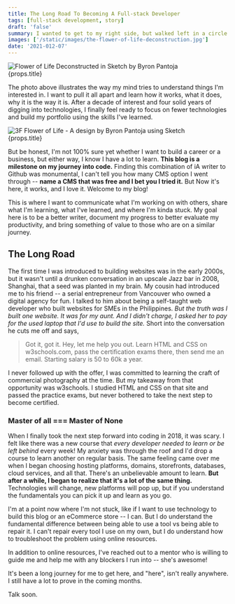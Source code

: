 ```yaml
---
title: The Long Road To Becoming A Full-stack Developer
tags: [full-stack development, story]
draft: 'false'
summary: I wanted to get to my right side, but walked left in a circle to get there.
images: ['/static/images/the-flower-of-life-deconstruction.jpg']
date: '2021-012-07'
---
```


<div className="flex flex-wrap -mx-2 overflow-hidden xl:-mx-2">
  <div className="my-1 px-2 w-full overflow-hidden xl:my-1 xl:px-2 xl:w-1/2">
    <Image
      title="The Flower of Life Deconstructed by Byron Pantoja - Made in SketchApp"
      alt="Flower of Life Deconstructed in Sketch by Byron Pantoja"
      src="/static/images/floweroflife-deep-dive-eight33digital-byronpantoja.jpg"
      width={640}
      height={427}
    />
    <figcaption>{props.title}</figcaption>
  </div>
</div>

The photo above illustrates the way my mind tries to understand things I'm interested in. I want to pull it all apart and learn how it works, what it does, why it is the way it is. After a decade of interest and four solid years of digging into technologies, I finally feel ready to focus on fewer technologies and build my portfolio using the skills I've learned.

<div className="flex flex-wrap -mx-2 overflow-hidden xl:-mx-2">
  <div className="my-1 px-2 w-full overflow-hidden xl:my-1 xl:px-2 xl:w-1/2">
    <Image
      title="3F Flower of Life by Byron Pantoja - Made in SketchApp"
      alt="3F Flower of Life - A design by Byron Pantoja using Sketch"
      src="/static/images/833.png"
      width={640}
      height={640}
    />
    <figcaption>{props.title}</figcaption>
  </div>
</div>

But be honest, I'm not 100% sure yet whether I want to build a career or a business, but either way, I know I have a lot to learn. **This blog is a milestone on my journey into code.** Finding this combination of iA writer to Github was monumental, I can't tell you how many CMS option I went through -- **name a CMS that was free and I bet you I tried it.** But Now it's here, it works, and I love it. Welcome to my blog!

This is where I want to communicate what I'm working on with others, share what I'm learning, what I've learned, and where I'm kinda stuck. My goal here is to be a better writer, document my progress to better evaluate my productivity, and bring something of value to those who are on a similar journey.

## The Long Road

The first time I was introduced to building websites was in the early 2000s, but it wasn't until a drunken conversation in an upscale Jazz bar in 2008, Shanghai, that a seed was planted in my brain. My cousin had introduced me to his friend -- a serial entrepreneur from Vancouver who owned a digital agency for fun. I talked to him about being a self-taught web developer who built websites for SMEs in the Philippines. _But the truth was I built one website. It was for my aunt. And I didn't charge, I asked her to pay for the used laptop that I'd use to build the site._ Short into the conversation he cuts me off and says,

> Got it, got it. Hey, let me help you out. Learn HTML and CSS on w3schools.com, pass the certification exams there, then send me an email. Starting salary is 50 to 60k a year.

I never followed up with the offer, I was committed to learning the craft of commercial photography at the time. But my takeaway from that opportunity was w3schools. I studied HTML and CSS on that site and passed the practice exams, but never bothered to take the next step to become certified.

### Master of all === Master of None

When I finally took the next step forward into coding in 2018, it was scary. I felt like there was a new course that _every developer needed to learn or be left behind_ every week! My anxiety was through the roof and I'd drop a course to learn another on regular basis. The same feeling came over me when I began choosing hosting platforms, domains, storefronts, databases, cloud services, and all that. There's an unbelievable amount to learn. **But after a while, I began to realize that it's a lot of the same thing.** Technologies will change, new platforms will pop up, but if you understand the fundamentals you can pick it up and learn as you go.

I'm at a point now where I'm not stuck, like if I want to use technology to build this blog or an eCommerce store -- I can. But I do understand the fundamental difference between being able to use a tool vs being able to repair it. I can't repair every tool I use on my own, but I do understand how to troubleshoot the problem using online resources.

In addition to online resources, I've reached out to a mentor who is willing to guide me and help me with any blockers I run into -- she's awesome!

It's been a long journey for me to get here, and "here", isn't really anywhere. I still have a lot to prove in the coming months.

Talk soon.
